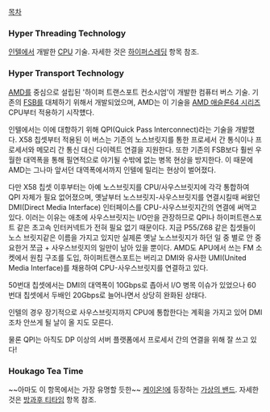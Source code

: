 [[목차]]

=== Hyper Threading Technology ===
[[인텔]]에서 개발한 [[CPU]] 기술. 자세한 것은 [[하이퍼스레딩]] 항목 참조.

=== Hyper Transport Technology ===
[[AMD]]를 중심으로 설립된 '하이퍼 트랜스포트 컨소시엄'이 개발한 컴퓨터 버스 기술.
기존의 [[FSB]]를 대체하기 위해서 개발되었으며, AMD는 이 기술을 [[AMD 애슬론64 시리즈]] CPU부터 적용하기 시작헀다.

인텔에서는 이에 대항하기 위해 QPI(Quick Pass Interconnect)라는 기술을 개발했다. X58 칩셋부터 적용된 이 버스는 기존의 노스브릿지를 통한 프로세서 간 통식이나 프로세서와 메모리 간 통신 대신 다이렉트 연결을 지원한다. 또한 기존의 FSB보다 훨씬 우월한 대역폭을 통해 필연적으로 야기될 수밖에 없는 병목 현상을 방지한다. 이 때문에 AMD는 그나마 앞서던 대역폭에서까지 인텔에 밀리는 현상이 벌어졌다.

다만 X58 칩셋 이후부터는 아예 노스브릿지를 CPU/사우스브릿지에 각각 통합하여 QPI 자체가 필요 없어졌으며, 옛날부터 노스브릿지-사우스브릿지를 연결시킬때 써왔던 DMI(Direct Media Interface) 인터페이스를 CPU-사우스브릿지간의 연결에 써먹고 있다. 이러는 이유는 애초에 사우스브릿지는 I/O만을 관장하므로 QPI나 하이퍼트랜스포트 같은 초고속 인터커넥트가 전혀 필요 없기 때문이다. 지금 P55/Z68 같은 칩셋들이 노스 브릿지같은 이름을 가지고 있지만 실제론 옛날 노스브릿지가 하던 일 중 별로 안 중요한거 쪼금 + 사우스브릿지의 일만이 남아 있을 뿐이다. AMD도 APU에서 쓰는 FM 소켓에서 원칩 구조를 도입, 하이퍼트랜스포트는 버리고 DMI와 유사한 UMI(United Media Interface)를 채용하여 CPU-사우스브릿지를 연결하고 있다.

50번대 칩셋에서는 DMI의 대역폭이 10Gbps로 좁아서 I/O 병목 이슈가 있었으나 60번대 칩셋에서 두배인 20Gbps로 늘어나면서 상당히 완화된 상태다.

인텔의 경우 장기적으로 사우스브릿지까지 CPU에 통합한다는 계획을 가지고 있어 DMI 조차 안쓰게 될 날이 올 지도 모른다.

물론 QPI는 아직도 DP 이상의 서버 플랫폼에서 프로세서 간의 연결을 위해 잘 쓰고 있다!

=== Houkago Tea Time ===
~~아마도 이 항목에서는 가장 유명할 듯한~~ [[케이온!]]에 등장하는 [[가상의 밴드]]. 자세한 것은 [[방과후 티타임]] 항목 참조.
